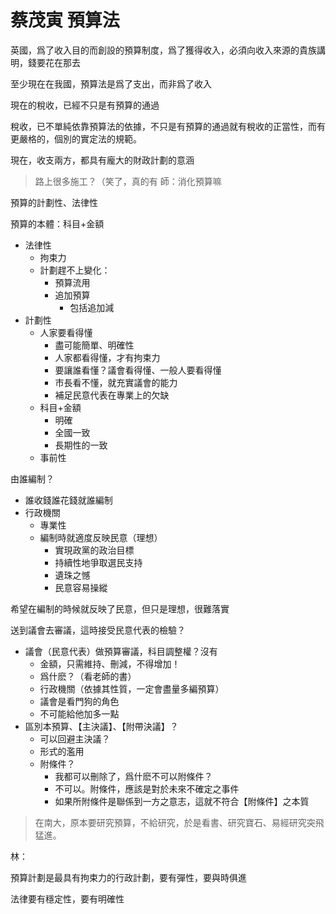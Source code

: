 # 蔡茂寅 預算法

英國，爲了收入目的而創設的預算制度，爲了獲得收入，必須向收入來源的貴族講明，錢要花在那去

至少現在在我國，預算法是爲了支出，而非爲了收入

現在的稅收，已經不只是有預算的通過

稅收，已不單純依靠預算法的依據，不只是有預算的通過就有稅收的正當性，而有更嚴格的，個別的實定法的規範。

現在，收支兩方，都具有龐大的財政計劃的意涵

> 路上很多施工？（笑了，真的有
> 師：消化預算嘛

 
預算的計劃性、法律性

預算的本體：科目+金額

- 法律性
  - 拘束力
  - 計劃趕不上變化：
    - 預算流用
    - 追加預算
      - 包括追加減
- 計劃性
  - 人家要看得懂
    - 盡可能簡單、明確性
    - 人家都看得懂，才有拘束力
    - 要讓誰看懂？議會看得懂、一般人要看得懂
    - 市長看不懂，就充實議會的能力
    - 補足民意代表在專業上的欠缺
  - 科目+金額
    - 明確
    - 全國一致
    - 長期性的一致
  - 事前性

由誰編制？

- 誰收錢誰花錢就誰編制
- 行政機關
  - 專業性
  - 編制時就適度反映民意（理想）
    - 實現政黨的政治目標
    - 持續性地爭取選民支持
    - 遺珠之憾
    - 民意容易操縱

希望在編制的時候就反映了民意，但只是理想，很難落實

送到議會去審議，這時接受民意代表的檢驗？

- 議會（民意代表）做預算審議，科目調整權？沒有
  - 金額，只需維持、刪減，不得增加！
  - 爲什麽？（看老師的書）
  - 行政機關（依據其性質，一定會盡量多編預算）
  - 議會是看門狗的角色
  - 不可能給他加多一點
- 區別本預算、【主決議】、【附帶決議】？
  - 可以回避主決議？
  - 形式的濫用
  - 附條件？
    - 我都可以刪除了，爲什麽不可以附條件？
    - 不可以。附條件，應該是對於未來不確定之事件
    - 如果所附條件是聯係到一方之意志，這就不符合【附條件】之本質  
  

> 在南大，原本要研究預算，不給研究，於是看書、研究寶石、易經研究突飛猛進。



林：


預算計劃是最具有拘束力的行政計劃，要有彈性，要與時俱進

法律要有穩定性，要有明確性